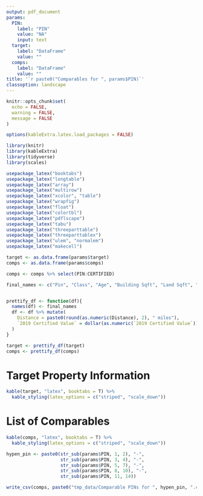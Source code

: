 ```yaml
---
output: pdf_document
params:
  PIN:
    label: "PIN"
    value: "NA"
    input: text
  target:
    label: "DataFrame"
    value: ""  
  comps:
    label: "DataFrame"
    value: ""
title: '`r paste0("Comparables for ", params$PIN)`'
classoption: landscape
---
```


```r
knitr::opts_chunk$set(
  echo = FALSE,
  warning = FALSE,
  message = FALSE
)

options(kableExtra.latex.load_packages = FALSE)

library(knitr)
library(kableExtra)
library(tidyverse)
library(scales)

usepackage_latex("booktabs")
usepackage_latex("longtable")
usepackage_latex("array")
usepackage_latex("multirow")
usepackage_latex("xcolor", "table")
usepackage_latex("wrapfig")
usepackage_latex("float")
usepackage_latex("colortbl")
usepackage_latex("pdflscape")
usepackage_latex("tabu")
usepackage_latex("threeparttable")
usepackage_latex("threeparttablex")
usepackage_latex("ulem", "normalem")
usepackage_latex("makecell")

target <- as.data.frame(params$target)
comps <- as.data.frame(params$comps)

comps <- comps %>% select(PIN:CERTIFIED)

final_names <- c("Pin", "Class", "Age", "Building Sqft", "Land Sqft", "Rooms", "Bedrooms", "Wall Material", "Stories", "Basement", "Garage", "Distance", "2019 Certified Value")


prettify_df <- function(df){
  names(df) <- final_names
  df <- df %>% mutate(
    Distance = paste0(round(as.numeric(Distance), 2), " miles"),
    `2019 Certified Value` = dollar(as.numeric(`2019 Certified Value`))
  )
}

target <- prettify_df(target)
comps <- prettify_df(comps)

```

# Target Property Information

```r
kable(target, "latex", booktabs = T) %>%
  kable_styling(latex_options = c("striped", "scale_down"))
```

# List of Comparables

```r
kable(comps, "latex", booktabs = T) %>%
  kable_styling(latex_options = c("striped", "scale_down"))

hypen_pin <- paste0(str_sub(params$PIN, 1, 2), "-", 
                    str_sub(params$PIN, 3, 4), "-", 
                    str_sub(params$PIN, 5, 7), "-", 
                    str_sub(params$PIN, 8, 10), "-",
                    str_sub(params$PIN, 11, 14))

write_csv(comps, paste0("tmp_data/Comparable PINs for ", hypen_pin, ".csv"))
```


